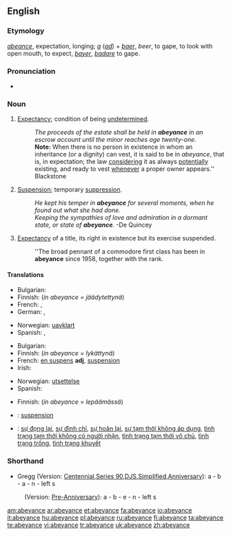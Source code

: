 ==English==

===Etymology===
{{etyl|fro}} ''[[abeance]]'', expectation, longing; ''[[a]]'' {{etyl|la}} (''[[ad]]'') + ''[[baer]]'', ''beer'', to gape, to look with open mouth, to expect, {{etyl|fr}} ''[[bayer]]'', {{LL.}} ''[[badare]]'' to gape.

===Pronunciation===
* {{a|US}} {{IPA|/əˈbeɪəns/}}

===Noun===
{{en-noun}}

# {{legal}} [[expectancy|Expectancy]]; condition of being [[undetermined]].
#: ''The proceeds of the estate shall be held in '''abeyance''' in an escrow account until the minor reaches age twenty-one.''
#: '''Note:''' When there is no person in existence in whom an inheritance (or a dignity) can vest, it is said to be in ''abeyance'', that is, in expectation; the law [[considering]] it as always [[potentially]] existing, and ready to vest [[whenever]] a proper owner appears.'' Blackstone
# [[suspension|Suspension]]; temporary [[suppression]].
#: ''He kept his temper in '''abeyance''' for several moments, when he found out what she had done.''
#: ''Keeping the sympathies of love and admiration in a dormant state, or state of '''abeyance'''.''  -De Quincey
# {{heraldry}} [[expectancy|Expectancy]] of a title, its right in existence but its exercise suspended.
#: ''The broad pennant of a commodore first class has been in '''abeyance''' since 1958, together with the rank.

====Translations====
{{trans-top|expectancy; condition of being undetermined}}
* Bulgarian: {{t|bg|временно бездействие, изчакване|sc=Cyrl}}
* Finnish: {{t-|fi|jäädytys}} (''in abeyance = jäädytettynä'')
* French: {{t+|fr|vacance|f}}, {{t+|fr|vacant}}
* German: {{t|de|Unentschlossenheit|f}}, {{t|de|Unentschiedenheit|f}}
{{trans-mid}}
* Norwegian: [[uavklart]]
* Spanish: {{t+|es|expectativa|f}}, {{t+|es|esperanza|f}}
{{trans-bottom}}

{{trans-top|suspension; temporary suppression}}
* Bulgarian: {{t|bg|суспендиране|sc=Cyrl}}
* Finnish: {{t-|fi|lykkäys}} (''in abeyance = lykättynä'')
* French: [[en suspens]] '''adj''', [[suspension]] {{f}}
* Irish: {{t|ga|fionraí|f|xs=Irish}}
{{trans-mid}}
* Norwegian: [[utsettelse]]
* Spanish: {{t-|es|suspensión|f}}
{{trans-bottom}}

{{trans-top|heraldry: expectancy of a title}}
* Finnish: {{t|fi|lepääminen}} (''in abeyance = lepäämässä'')
{{trans-mid}}
{{trans-bottom}}

<!--
{{trans-top|To fall in abeyance}}
* French: {{t+|fr|tomber en désuétude}}
{{trans-mid}}
* Spanish: [[desusar]]
{{trans-bottom}}
-->

{{checktrans-top}}
* {{ttbc|Interlingua}}: [[suspension]]
{{trans-mid}}
* {{ttbc|Vietnamese}}: [[sự đọng lại]], [[sự đình chỉ]], [[sự hoãn lại]], [[sự tạm thời không áp dụng]], [[tình trạng tạm thời không có người nhận]], [[tình trạng tạm thời vô chủ]], [[tình trạng trống]], [[tình trạng khuyết]]
{{trans-bottom}}

===Shorthand===
* Gregg (Version: [http://en.wikipedia.org/wiki/Gregg_Shorthand#Centennial_Gregg_Shorthand Centennial],[http://en.wikipedia.org/wiki/Gregg_Shorthand#Series_90_Gregg_Shorthand  Series 90],[http://en.wikipedia.org/wiki/Gregg_Shorthand#Diamond_Jubilee_Gregg_Shorthand  DJS],[http://en.wikipedia.org/wiki/Gregg_Shorthand#Simplified_Gregg_Shorthand Simplified],[http://en.wikipedia.org/wiki/Gregg_Shorthand#Anniversary_Gregg_Shorthand Anniversary]): a - b - a - n - left s
: (Version: [http://en.wikipedia.org/wiki/Gregg_Shorthand#Pre_Anniversary_Gregg_Shorthand Pre-Anniversary]): a - b - e - n - left s

[[am:abeyance]]
[[ar:abeyance]]
[[et:abeyance]]
[[fa:abeyance]]
[[io:abeyance]]
[[it:abeyance]]
[[hu:abeyance]]
[[pl:abeyance]]
[[ru:abeyance]]
[[fi:abeyance]]
[[ta:abeyance]]
[[te:abeyance]]
[[vi:abeyance]]
[[tr:abeyance]]
[[uk:abeyance]]
[[zh:abeyance]]